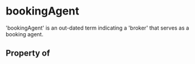   

# bookingAgent

'bookingAgent' is an out-dated term indicating a 'broker' that serves as a booking agent.

## Property of



